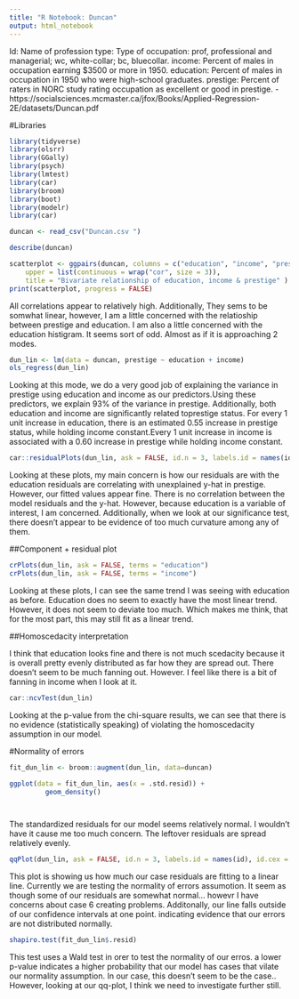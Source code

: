```yaml
---
title: "R Notebook: Duncan"
output: html_notebook
---
```


Id: Name of profession
type: Type of occupation: prof, professional and managerial; wc, white-collar; bc, bluecollar. 
income: Percent of males in occupation earning $3500 or more in 1950. 
education: Percent of males in occupation in 1950 who were high-school graduates. 
prestige: Percent of raters in NORC study rating occupation as excellent or good in prestige.
-https://socialsciences.mcmaster.ca/jfox/Books/Applied-Regression-2E/datasets/Duncan.pdf

#Libraries
```r
library(tidyverse)
library(olsrr)
library(GGally)
library(psych)
library(lmtest)
library(car)
library(broom)
library(boot)
library(modelr)
library(car)
```

```r
duncan <- read_csv("Duncan.csv ")
```

```r
describe(duncan)
```

```r
scatterplot <- ggpairs(duncan, columns = c("education", "income", "prestige"),
    upper = list(continuous = wrap("cor", size = 3)),
    title = "Bivariate relationship of education, income & prestige" )
print(scatterplot, progress = FALSE)
```

All correlations appear to relatively high. Additionally, They sems to be somwhat linear, however, I am a little concerned with the relatioship between prestige and education. I am also a little concerned with the education histigram. It seems sort of odd. Almost as if it is approaching 2 modes. 





```r
dun_lin <- lm(data = duncan, prestige ~ education + income)
ols_regress(dun_lin)
```


Looking at this mode, we do a very good job of explaining the variance in prestige using education and income as our predictors.Using these predictors, we explain 93% of the variance in prestige. Additionally, both education and income are significantly related toprestige status. For every 1 unit increase in education, there is an estimated 0.55 increase in prestige status, while holding income constant.Every 1 unit increase in income is associated with a 0.60 increase in prestige while holding income constant.


```r
car::residualPlots(dun_lin, ask = FALSE, id.n = 3, labels.id = names(id), id.cex= 1.25, id.col = "blue", layout = c(1,1))
```

Looking at these plots, my main concern is how our residuals are with the education residuals are correlating with unexplained y-hat in prestige. However, our fitted values appear fine. There is no correlation between the model residuals and the y-hat. However, because education is a variable of interest, I am concerned. Additionally, when we look at our significance test, there doesn't appear to be evidence of too much curvature among any of them. 


##Component + residual plot
```r
crPlots(dun_lin, ask = FALSE, terms = "education")
crPlots(dun_lin, ask = FALSE, terms = "income")
```



Looking at these plots, I can see the same trend I was seeing with education as before. Education does no seem to exactly have the most linear trend. However, it does not seem to deviate too much. Which makes me think, that for the most part, this may still fit as a linear trend.

##Homoscedacity interpretation


I think that education looks fine and there is not much scedacity because it is overall pretty evenly distributed as far how they are spread out. There doesn't seem to be much fanning out. However. I feel like there is a bit of fanning in income when I look at it. 


```r
car::ncvTest(dun_lin)
```


Looking at the p-value from the chi-square results, we can see that there is no evidence (statistically speaking) of violating the homoscedacity assumption in our model. 


#Normality of errors

```r

fit_dun_lin <- broom::augment(dun_lin, data=duncan)

ggplot(data = fit_dun_lin, aes(x = .std.resid)) +
         geom_density()




```


The standardized residuals for our model seems relatively normal. I wouldn't have it cause me too much concern. The leftover residuals are spread relatively evenly. 


```r
qqPlot(dun_lin, ask = FALSE, id.n = 3, labels.id = names(id), id.cex = 1.25, id.col = "blue")
```

This plot is showing us how much our case residuals are fitting to a linear line. Currently we are testing the normality of errors assumotion. It seem as though some of our residuals are somewhat normal... howevr I have concerns about case 6 creating problems. Additonally, our line falls outside of our confidence intervals at one point. indicating evidence that our errors are not distributed normally.


```r
shapiro.test(fit_dun_lin$.resid)
```




This test uses a Wald test in orer to test the normality of our erros. a lower p-value indicates a higher probability that our model has cases that vilate our normality assumption. In our case, this doesn't seem to be the case.. However, looking at our qq-plot, I think we need to investigate further still.

